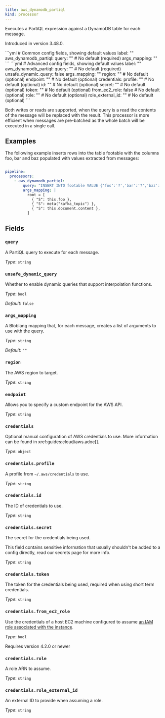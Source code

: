 ```yaml
---
title: aws_dynamodb_partiql
kind: processor
---
```


Executes a PartiQL expression against a DynamoDB table for each message.

Introduced in version 3.48.0.


<Tabs>
<TabItem label="Common">
```yml
# Common config fields, showing default values
label: ""
aws_dynamodb_partiql:
  query: "" # No default (required)
  args_mapping: ""
```
</TabItem>
<TabItem label="Advanced">
```yml
# Advanced config fields, showing default values
label: ""
aws_dynamodb_partiql:
  query: "" # No default (required)
  unsafe_dynamic_query: false
  args_mapping: ""
  region: "" # No default (optional)
  endpoint: "" # No default (optional)
  credentials:
    profile: "" # No default (optional)
    id: "" # No default (optional)
    secret: "" # No default (optional)
    token: "" # No default (optional)
    from_ec2_role: false # No default (optional)
    role: "" # No default (optional)
    role_external_id: "" # No default (optional)
```
</TabItem>
</Tabs>

Both writes or reads are supported, when the query is a read the contents of the message will be replaced with the result. This processor is more efficient when messages are pre-batched as the whole batch will be executed in a single call.

## Examples

<Tabs>
<TabItem label="Insert">
The following example inserts rows into the table footable with the columns foo, bar and baz populated with values extracted from messages:

```yaml

pipeline:
  processors:
    - aws_dynamodb_partiql:
        query: "INSERT INTO footable VALUE {'foo':'?','bar':'?','baz':'?'}"
        args_mapping: |
          root = [
            { "S": this.foo },
            { "S": meta("kafka_topic") },
            { "S": this.document.content },
          ]

```

</TabItem>
</Tabs>

## Fields

### `query`

A PartiQL query to execute for each message.


*Type*: `string`


### `unsafe_dynamic_query`

Whether to enable dynamic queries that support interpolation functions.


*Type*: `bool`

*Default*: `false`

### `args_mapping`

A Bloblang mapping that, for each message, creates a list of arguments to use with the query.


*Type*: `string`

*Default*: `""`

### `region`

The AWS region to target.


*Type*: `string`


### `endpoint`

Allows you to specify a custom endpoint for the AWS API.


*Type*: `string`


### `credentials`

Optional manual configuration of AWS credentials to use. More information can be found in xref:guides:cloud/aws.adoc[].


*Type*: `object`


### `credentials.profile`

A profile from `~/.aws/credentials` to use.


*Type*: `string`


### `credentials.id`

The ID of credentials to use.


*Type*: `string`


### `credentials.secret`

The secret for the credentials being used.
<Aside type="caution" title="Sensitive Information">
	This field contains sensitive information that usually shouldn't be added to a config directly, read our secrets page for more info.
</Aside>



*Type*: `string`


### `credentials.token`

The token for the credentials being used, required when using short term credentials.


*Type*: `string`


### `credentials.from_ec2_role`

Use the credentials of a host EC2 machine configured to assume [an IAM role associated with the instance](https://docs.aws.amazon.com/IAM/latest/UserGuide/id_roles_use_switch-role-ec2.html).


*Type*: `bool`

Requires version 4.2.0 or newer

### `credentials.role`

A role ARN to assume.


*Type*: `string`


### `credentials.role_external_id`

An external ID to provide when assuming a role.


*Type*: `string`



